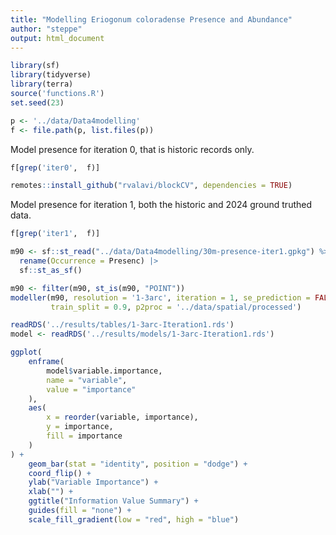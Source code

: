 ```yaml
---
title: "Modelling Eriogonum coloradense Presence and Abundance"
author: "steppe"
output: html_document
---
```


```r
library(sf)
library(tidyverse)
library(terra)
source('functions.R')
set.seed(23)
```

```r
p <- '../data/Data4modelling'
f <- file.path(p, list.files(p))
```

Model presence for iteration 0, that is historic records only. 

```r
f[grep('iter0',  f)]

remotes::install_github("rvalavi/blockCV", dependencies = TRUE)
```

Model presence for iteration 1, both the historic and 2024 ground truthed data. 
```r
f[grep('iter1',  f)]

m90 <- sf::st_read("../data/Data4modelling/30m-presence-iter1.gpkg") %>% 
  rename(Occurrence = Presenc) |>
  sf::st_as_sf() 

m90 <- filter(m90, st_is(m90, "POINT"))
modeller(m90, resolution = '1-3arc', iteration = 1, se_prediction = FALSE,
         train_split = 0.9, p2proc = '../data/spatial/processed')
```

```r
readRDS('../results/tables/1-3arc-Iteration1.rds')
model <- readRDS('../results/models/1-3arc-Iteration1.rds')

ggplot(
    enframe(
        model$variable.importance,
        name = "variable",
        value = "importance"
    ),
    aes(
        x = reorder(variable, importance),
        y = importance,
        fill = importance
    )
) +
    geom_bar(stat = "identity", position = "dodge") +
    coord_flip() +
    ylab("Variable Importance") +
    xlab("") +
    ggtitle("Information Value Summary") +
    guides(fill = "none") +
    scale_fill_gradient(low = "red", high = "blue")

```
